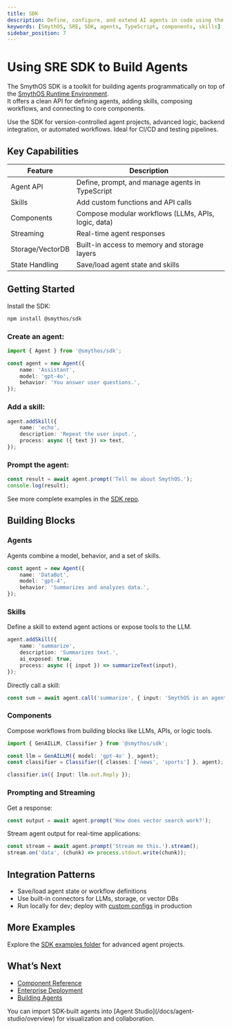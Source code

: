 ```yaml
---
title: SDK
description: Define, configure, and extend AI agents in code using the SmythOS SDK. Build workflows, add skills, and manage agents programmatically.
keywords: [SmythOS, SRE, SDK, agents, TypeScript, components, skills]
sidebar_position: 7
---
```


# Using SRE SDK to Build Agents

The SmythOS SDK is a toolkit for building agents programmatically on top of the [SmythOS Runtime Environment](/docs/agent-runtime/overview).  
It offers a clean API for defining agents, adding skills, composing workflows, and connecting to core components.

<InfoCallout title="When to use the SDK">
Use the SDK for version-controlled agent projects, advanced logic, backend integration, or automated workflows. Ideal for CI/CD and testing pipelines.
</InfoCallout>

<Spacer size="md" />

## Key Capabilities

| Feature         | Description                                          |
|-----------------|-----------------------------------------------------|
| Agent API       | Define, prompt, and manage agents in TypeScript     |
| Skills          | Add custom functions and API calls                  |
| Components      | Compose modular workflows (LLMs, APIs, logic, data) |
| Streaming       | Real-time agent responses                           |
| Storage/VectorDB| Built-in access to memory and storage layers        |
| State Handling  | Save/load agent state and skills                    |

<Spacer size="md" />

## Getting Started

Install the SDK:

```bash
npm install @smythos/sdk
```

### Create an agent:

```typescript
import { Agent } from '@smythos/sdk';

const agent = new Agent({
    name: 'Assistant',
    model: 'gpt-4o',
    behavior: 'You answer user questions.',
});
```

### Add a skill:

```typescript
agent.addSkill({
    name: 'echo',
    description: 'Repeat the user input.',
    process: async ({ text }) => text,
});
```

### Prompt the agent:

```typescript
const result = await agent.prompt('Tell me about SmythOS.');
console.log(result);
```

See more complete examples in the [SDK repo](https://github.com/SmythOS/sre/tree/main/packages/examples).

<Spacer size="md" />

## Building Blocks

### Agents

Agents combine a model, behavior, and a set of skills.

```typescript
const agent = new Agent({
    name: 'DataBot',
    model: 'gpt-4',
    behavior: 'Summarizes and analyzes data.',
});
```

### Skills

Define a skill to extend agent actions or expose tools to the LLM.

```typescript
agent.addSkill({
    name: 'summarize',
    description: 'Summarizes text.',
    ai_exposed: true,
    process: async ({ input }) => summarizeText(input),
});
```

Directly call a skill:

```typescript
const sum = await agent.call('summarize', { input: 'SmythOS is an agent runtime.' });
```

### Components

Compose workflows from building blocks like LLMs, APIs, or logic tools.

```typescript
import { GenAILLM, Classifier } from '@smythos/sdk';

const llm = GenAILLM({ model: 'gpt-4o' }, agent);
const classifier = Classifier({ classes: ['news', 'sports'] }, agent);

classifier.in({ Input: llm.out.Reply });
```

### Prompting and Streaming

Get a response:

```typescript
const output = await agent.prompt('How does vector search work?');
```

Stream agent output for real-time applications:

```typescript
const stream = await agent.prompt('Stream me this.').stream();
stream.on('data', (chunk) => process.stdout.write(chunk));
```

<Spacer size="md" />

## Integration Patterns

- Save/load agent state or workflow definitions
- Use built-in connectors for LLMs, storage, or vector DBs
- Run locally for dev; deploy with [custom configs](/docs/agent-runtime/deployment) in production

<Spacer size="md" />

## More Examples

Explore the [SDK examples folder](https://github.com/SmythOS/sre/tree/main/packages/examples) for advanced agent projects.

<Spacer size="md" />

## What’s Next

- [Component Reference](/docs/agent-runtime/components)
- [Enterprise Deployment](/docs/agent-runtime/deployment)
- [Building Agents](/docs/agent-runtime/building-agents)

<InfoCallout title="Combine with Studio">
You can import SDK-built agents into [Agent Studio](/docs/agent-studio/overview) for visualization and collaboration.
</InfoCallout>
